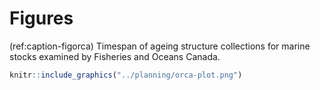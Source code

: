 # Figures

(ref:caption-figorca) Timespan of ageing structure collections for marine stocks examined by Fisheries and Oceans Canada.
```r
knitr::include_graphics("../planning/orca-plot.png")
```
